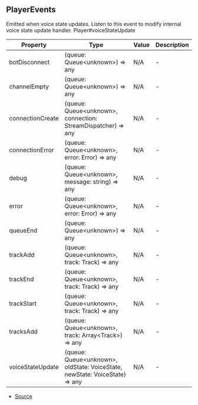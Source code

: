 ## PlayerEvents
Emitted when voice state updates. Listen to this event to modify internal voice state update handler.
Player#voiceStateUpdate


| Property | Type | Value | Description |
| ----------- | ----------- | ----------- | ----------- |
| botDisconnect | (queue: Queue\<unknown>) => any | N/A | - |
| channelEmpty | (queue: Queue\<unknown>) => any | N/A | - |
| connectionCreate | (queue: Queue\<unknown>, connection: StreamDispatcher) => any | N/A | - |
| connectionError | (queue: Queue\<unknown>, error: Error) => any | N/A | - |
| debug | (queue: Queue\<unknown>, message: string) => any | N/A | - |
| error | (queue: Queue\<unknown>, error: Error) => any | N/A | - |
| queueEnd | (queue: Queue\<unknown>) => any | N/A | - |
| trackAdd | (queue: Queue\<unknown>, track: Track) => any | N/A | - |
| trackEnd | (queue: Queue\<unknown>, track: Track) => any | N/A | - |
| trackStart | (queue: Queue\<unknown>, track: Track) => any | N/A | - |
| tracksAdd | (queue: Queue\<unknown>, track: Array\<Track>) => any | N/A | - |
| voiceStateUpdate | (queue: Queue\<unknown>, oldState: VoiceState, newState: VoiceState) => any | N/A | - |


- [Source](https://github.com/Androz2091/discord-player/blob/8b29b68/packages/discord-player/src/types/types.ts#L368)